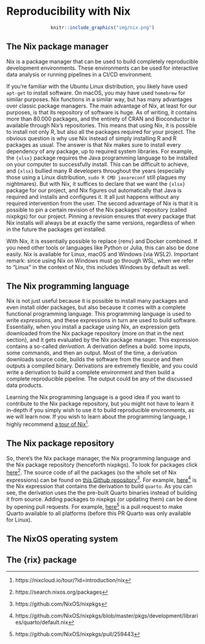 # Reproducibility with Nix

<div style="text-align:center;">
```r
knitr::include_graphics("img/nix.png")
```
</div>

## The Nix package manager

Nix is a package manager that can be used to build completely reproducible development environments. These environments can be used 
for interactive data analysis or running pipelines in a CI/CD environment.

If you’re familiar with the Ubuntu Linux distribution, you likely have used `apt-get` to install software. On macOS, you may have used 
`homebrew` for similar purposes. Nix functions in a similar way, but has many advantages over classic package managers. The main advantage of 
Nix, at least for our purposes, is that its repository of software is huge. As of writing, it contains more than 80.000 packages, and the 
entirety of CRAN and Bioconductor is available through Nix’s repositories. This means that using Nix, it is possible to install not only R, 
but also all the packages required for your project. The obvious question is why use Nix instead of simply installing R and R packages as usual. 
The answer is that Nix makes sure to install every dependency of any package, up to required system libraries. For example, the `{xlsx}`
package requires the Java programming language to be installed on your computer to successfully install. This can be difficult to achieve,
and `{xlsx}` bullied many R developers throughout the years (especially those using a Linux distribution, `sudo R CMD javareconf` still 
plagues my nightmares). But with Nix, it suffices to declare that we want the `{xlsx}` package for our project, and Nix figures out automatically 
that Java is required and installs and configures it. It all just happens without any required intervention from the user. The second advantage 
of Nix is that it is possible to pin a certain revision of the Nix packages’ repository (called nixpkgs) for our project. Pinning a revision 
ensures that every package that Nix installs will always be at exactly the same versions, regardless of when in the future the packages get installed.

With Nix, it is essentially possible to replace {renv} and Docker combined. If you need other tools or languages like Python or Julia, 
this can also be done easily. Nix is available for Linux, macOS and Windows (via WSL2). Important remark: since using Nix on Windows
must go through WSL, when we refer to "Linux" in the context of Nix, this includes Windows by default as well.

## The Nix programming language

Nix is not just useful because it is possible to install many packages and even install older packages, but also because it comes with a 
complete functional programming language. This programming language is used to write *expressions*, and these expressions in turn are
used to build software. Essentially, when you install a package using Nix, an expression gets downloaded from the Nix package repository
(more on that in the next section), and it gets evaluated by the Nix package manager. This expression contains a so-called *derivation*.
A derivation defines a build: some inputs, some commands, and then an output. Most of the time, a derivation downloads source code,
builds the software from the source and then outputs a compiled binary. Derivations are extremely flexible, and you could write
a derivation to build a complete environment and then build a complete reproducible pipeline. The output could be any of the 
discussed data products.

Learning the Nix programming language is a good idea if you want to contribute to the Nix package repository, but you might not have 
to learn it in-depth if you simply wish to use it to build reproducible environments, as we will learn now. If you wish to learn about
the programming language, I highly recommend [a tour of Nix](https://nixcloud.io/tour/?id=introduction/nix)^[https://nixcloud.io/tour/?id=introduction/nix].

## The Nix package repository

So, there’s the Nix package manager, the Nix programming language and the Nix package repository (henceforth nixpkgs). To look for packages click
[here](https://search.nixos.org/packages)^[https://search.nixos.org/packages]. The source code of all the packages (so 
the whole set of Nix expressions) can be found on [this Github repository](https://github.com/NixOS/nixpkgs)^[https://github.com/NixOS/nixpkgs].
For example, 
[here](https://github.com/NixOS/nixpkgs/blob/master/pkgs/development/libraries/quarto/default.nix)^[https://github.com/NixOS/nixpkgs/blob/master/pkgs/development/libraries/quarto/default.nix] 
is the Nix expression that contains the derivation to build `quarto`. As you can see, the derivation uses the the pre-built Quarto binaries
instead of building it from source. Adding packages to nixpkgs (or updating them) can be done by opening pull requests. For example, 
[here](https://github.com/NixOS/nixpkgs/pull/259443)^[https://github.com/NixOS/nixpkgs/pull/259443] is a pull request to make Quarto
available to all platforms (before this PR Quarto was only available for Linux).

## The NixOS operating system

## The {rix} package
